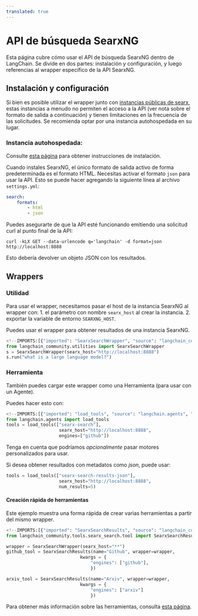 ```yaml
---
translated: true
---
```


# API de búsqueda SearxNG

Esta página cubre cómo usar el API de búsqueda SearxNG dentro de LangChain.
Se divide en dos partes: instalación y configuración, y luego referencias al wrapper específico de la API SearxNG.

## Instalación y configuración

Si bien es posible utilizar el wrapper junto con [instancias públicas de searx](https://searx.space/), estas instancias a menudo no permiten el acceso a la API (ver nota sobre el formato de salida a continuación) y tienen limitaciones en la frecuencia de las solicitudes. Se recomienda optar por una instancia autohospedada en su lugar.

### Instancia autohospedada:

Consulte [esta página](https://searxng.github.io/searxng/admin/installation.html) para obtener instrucciones de instalación.

Cuando instales SearxNG, el único formato de salida activo de forma predeterminada es el formato HTML.
Necesitas activar el formato `json` para usar la API. Esto se puede hacer agregando la siguiente línea al archivo `settings.yml`:

```yaml
search:
    formats:
        - html
        - json
```

Puedes asegurarte de que la API esté funcionando emitiendo una solicitud curl al punto final de la API:

`curl -kLX GET --data-urlencode q='langchain' -d format=json http://localhost:8888`

Esto debería devolver un objeto JSON con los resultados.

## Wrappers

### Utilidad

Para usar el wrapper, necesitamos pasar el host de la instancia SearxNG al wrapper con:
    1. el parámetro con nombre `searx_host` al crear la instancia.
    2. exportar la variable de entorno `SEARXNG_HOST`.

Puedes usar el wrapper para obtener resultados de una instancia SearxNG.

```python
<!--IMPORTS:[{"imported": "SearxSearchWrapper", "source": "langchain_community.utilities", "docs": "https://api.python.langchain.com/en/latest/utilities/langchain_community.utilities.searx_search.SearxSearchWrapper.html", "title": "SearxNG Search API"}]-->
from langchain_community.utilities import SearxSearchWrapper
s = SearxSearchWrapper(searx_host="http://localhost:8888")
s.run("what is a large language model?")
```

### Herramienta

También puedes cargar este wrapper como una Herramienta (para usar con un Agente).

Puedes hacer esto con:

```python
<!--IMPORTS:[{"imported": "load_tools", "source": "langchain.agents", "docs": "https://api.python.langchain.com/en/latest/agent_toolkits/langchain_community.agent_toolkits.load_tools.load_tools.html", "title": "SearxNG Search API"}]-->
from langchain.agents import load_tools
tools = load_tools(["searx-search"],
                    searx_host="http://localhost:8888",
                    engines=["github"])
```

Tenga en cuenta que podríamos _opcionalmente_ pasar motores personalizados para usar.

Si desea obtener resultados con metadatos como *json*, puede usar:

```python
tools = load_tools(["searx-search-results-json"],
                    searx_host="http://localhost:8888",
                    num_results=5)
```

#### Creación rápida de herramientas

Este ejemplo muestra una forma rápida de crear varias herramientas a partir del mismo wrapper.

```python
<!--IMPORTS:[{"imported": "SearxSearchResults", "source": "langchain_community.tools.searx_search.tool", "docs": "https://api.python.langchain.com/en/latest/tools/langchain_community.tools.searx_search.tool.SearxSearchResults.html", "title": "SearxNG Search API"}]-->
from langchain_community.tools.searx_search.tool import SearxSearchResults

wrapper = SearxSearchWrapper(searx_host="**")
github_tool = SearxSearchResults(name="Github", wrapper=wrapper,
                            kwargs = {
                                "engines": ["github"],
                                })

arxiv_tool = SearxSearchResults(name="Arxiv", wrapper=wrapper,
                            kwargs = {
                                "engines": ["arxiv"]
                                })
```

Para obtener más información sobre las herramientas, consulta [esta página](/docs/modules/tools/).
